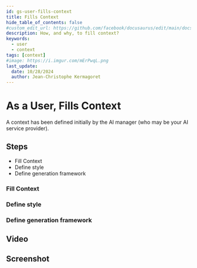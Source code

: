 ```yaml
---
id: gs-user-fills-context
title: Fills Context
hide_table_of_contents: false
#custom_edit_url: https://github.com/facebook/docusaurus/edit/main/docs/api-doc-markdown.md
description: How, and why, to fill context?
keywords:
  - user
  - context
tags: [context]
#image: https://i.imgur.com/mErPwqL.png
last_update:
  date: 10/28/2024
  author: Jean-Christophe Kermagoret
---
```


# As a User, Fills Context

A context has been defined initially by the AI manager (who may be your AI service provider).

## Steps

* Fill Context
* Define style
* Define generation framework

### Fill Context



### Define style



### Define generation framework



## Video


## Screenshot

